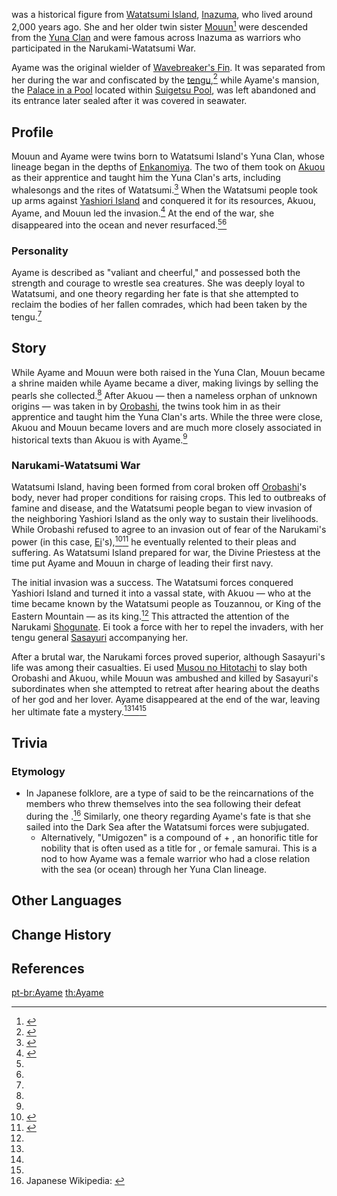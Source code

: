 {{Character Infobox
|type             = Mentioned
|image            = 
|realname         = Yuna Ayame
|region           = Inazuma
|affiliation      = Watatsumi Island
|affiliation2     = Yuna Clan
|ancestry         = [[Yuna Clan]]
|sibling          = Mouun
|siblingNote      = Older twin sister
|title            = Umigozen
}}
{{Lang|'''Yuna''' "'''Umigozen'''" '''Ayame'''|ja=「海御前」菖蒲|ja_rm="Umigozen" Ayame|ja_lit='Honorable Ocean' Ayame}} was a historical figure from [[Watatsumi Island]], [[Inazuma]], who lived around 2,000 years ago. She and her older twin sister [[Mouun]]<ref name="Life of Mouun">{{Ref/Book|The Life of Mouun the Shrine Maiden}}</ref> were descended from the [[Yuna Clan]] and were famous across Inazuma as warriors who participated in the Narukami-Watatsumi War.

Ayame was the original wielder of [[Wavebreaker's Fin]]. It was separated from her during the war and confiscated by the [[tengu]],<ref name="Wavebreaker">{{Ref/Weapon|Wavebreaker's Fin}}</ref> while Ayame's mansion, the [[Palace in a Pool]] located within [[Suigetsu Pool]], was left abandoned and its entrance later sealed after it was covered in seawater.

==Profile==
Mouun and Ayame were twins born to Watatsumi Island's Yuna Clan, whose lineage began in the depths of [[Enkanomiya]]. The two of them took on [[Akuou]] as their apprentice and taught him the Yuna Clan's arts, including whalesongs and the rites of Watatsumi.<ref name="Debates">{{Ref/Book|Debates on the "Viceroy of the East"}}</ref> When the Watatsumi people took up arms against [[Yashiori Island]] and conquered it for its resources, Akuou, Ayame, and Mouun led the invasion.<ref>{{Ref/Weapon|Everlasting Moonglow}}</ref> At the end of the war, she disappeared into the ocean and never resurfaced.<ref name="Life of Mouun" /><ref name="Wavebreaker" />

===Personality===
Ayame is described as "valiant and cheerful," and possessed both the strength and courage to wrestle sea creatures. She was deeply loyal to Watatsumi, and one theory regarding her fate is that she attempted to reclaim the bodies of her fallen comrades, which had been taken by the tengu.<ref name="Wavebreaker" />

==Story==
While Ayame and Mouun were both raised in the Yuna Clan, Mouun became a shrine maiden while Ayame became a diver, making livings by selling the pearls she collected.<ref name="Life of Mouun" /> After Akuou &mdash; then a nameless orphan of unknown origins &mdash; was taken in by [[Orobashi]], the twins took him in as their apprentice and taught him the Yuna Clan's arts. While the three were close, Akuou and Mouun became lovers and are much more closely associated in historical texts than Akuou is with Ayame.<ref name="Debates" />

===Narukami-Watatsumi War===
Watatsumi Island, having been formed from coral broken off [[Orobashi]]'s body, never had proper conditions for raising crops. This led to outbreaks of famine and disease, and the Watatsumi people began to view invasion of the neighboring Yashiori Island as the only way to sustain their livelihoods. While Orobashi refused to agree to an invasion out of fear of the Narukami's power (in this case, [[Ei]]'s),<ref>{{Ref/Book|A Preliminary Study of Sangonomiya Folk Belief}}</ref><ref>{{Ref/Book|Treasured Tales of the Chouken Shinkageuchi|1}}</ref> he eventually relented to their pleas and suffering. As Watatsumi Island prepared for war, the Divine Priestess at the time put Ayame and Mouun in charge of leading their first navy.

The initial invasion was a success. The Watatsumi forces conquered Yashiori Island and turned it into a vassal state, with Akuou &mdash; who at the time became known by the Watatsumi people as Touzannou, or King of the Eastern Mountain &mdash; as its king.<ref name="Debates" /> This attracted the attention of the Narukami [[Shogunate]]. Ei took a force with her to repel the invaders, with her tengu general [[Sasayuri]] accompanying her.

After a brutal war, the Narukami forces proved superior, although Sasayuri's life was among their casualties. Ei used [[Musou no Hitotachi]] to slay both Orobashi and Akuou, while Mouun was ambushed and killed by Sasayuri's subordinates when she attempted to retreat after hearing about the deaths of her god and her lover. Ayame disappeared at the end of the war, leaving her ultimate fate a mystery.<ref name="Life of Mouun" /><ref name="Wavebreaker" /><ref name="Debates" />

==Trivia==
===Etymology===
* In Japanese folklore, {{Lang|umigozen|ja=海御前}} are a type of {{w|youkai}} said to be the reincarnations of the {{w|Taira clan}} members who threw themselves into the sea following their defeat during the {{w|Battle of Dan-no-ura}}.<ref>Japanese Wikipedia: [https://w.wiki/46EU {{ja|海御前}}]</ref> Similarly, one theory regarding Ayame's fate is that she sailed into the Dark Sea after the Watatsumi forces were subjugated.
** Alternatively, "Umigozen" is a compound of {{Lang|Sea|ja=海}} + {{Lang|{{w|Gozen}}|ja=御前}}, an honorific title for nobility that is often used as a title for {{w|onna-musha}}, or female samurai. This is a nod to how Ayame was a female warrior who had a close relation with the sea (or ocean) through her Yuna Clan lineage.
<!-- Unhide if a Note is used on the page. (See Asase Hibiki's page for an example usage.)
==Notes==
{{Reflist|note=1}}
-->

==Other Languages==
{{Other Languages|default_hidden=1
|en       = Ayame
|zhs      = 菖蒲
|zhs_rm   = Chāngpú
|zht      = 菖蒲
|zht_rm   = Chāngpú
|ja       = 菖蒲
|ja_rm    = Ayame
<!-- |ja_tl    = Iris -->
|ko       = 아야메
|ko_rm    = Ayame
|es       = Ayame
|fr       = Ayame
|ru       = Аямэ
|th       = Ayame
|vi       = Ayame
|de       = Ayame
|id       = Ayame
|pt       = Ayame
|tr       = 
|it       = 
}}

==Change History==
{{Change History|introduced=2.1}}

==References==
{{Reflist|2}}

[[pt-br:Ayame]]
[[th:Ayame]]